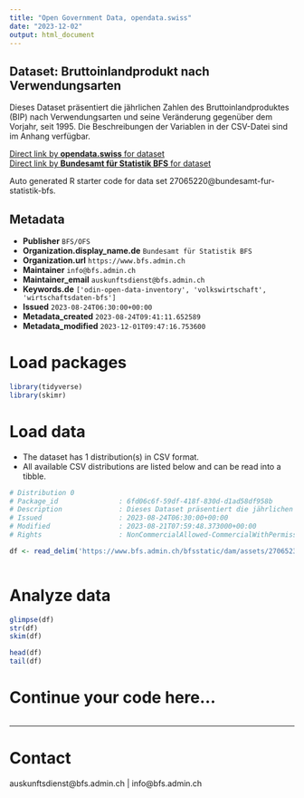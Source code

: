 ```yaml
---
title: "Open Government Data, opendata.swiss"
date: "2023-12-02"
output: html_document
---
```


## Dataset: Bruttoinlandprodukt nach Verwendungsarten

Dieses Dataset präsentiert die jährlichen Zahlen des Bruttoinlandproduktes (BIP) nach Verwendungsarten und seine Veränderung gegenüber dem Vorjahr, seit 1995. Die Beschreibungen der Variablen in der CSV-Datei sind im Anhang verfügbar.

[Direct link by **opendata.swiss** for dataset](https://opendata.swiss/de/dataset/bruttoinlandprodukt-nach-verwendungsarten6)<br>
[Direct link by **Bundesamt für Statistik BFS** for dataset](https://www.bfs.admin.ch/asset/de/ts-x-04.02.01.02)

Auto generated R starter code for data set 27065220@bundesamt-fur-statistik-bfs.

## Metadata

- **Publisher** `BFS/OFS`
- **Organization.display_name.de** `Bundesamt für Statistik BFS`
- **Organization.url** `https://www.bfs.admin.ch`
- **Maintainer** `info@bfs.admin.ch`
- **Maintainer_email** `auskunftsdienst@bfs.admin.ch`
- **Keywords.de** `['odin-open-data-inventory', 'volkswirtschaft', 'wirtschaftsdaten-bfs']`
- **Issued** `2023-08-24T06:30:00+00:00`
- **Metadata_created** `2023-08-24T09:41:11.652589`
- **Metadata_modified** `2023-12-01T09:47:16.753600`


# Load packages

```r

library(tidyverse)
library(skimr)

```

# Load data

-   The dataset has 1 distribution(s) in CSV format.
-   All available CSV distributions are listed below and can be read into a tibble.

```r

# Distribution 0
# Package_id               : 6fd06c6f-59df-418f-830d-d1ad58df958b
# Description              : Dieses Dataset präsentiert die jährlichen Zahlen des Bruttoinlandproduktes (BIP) nach Verwendungsarten und seine Veränderung gegenüber dem Vorjahr, seit 1995. Die Beschreibungen der Variablen in der CSV-Datei sind im Anhang verfügbar.
# Issued                   : 2023-08-24T06:30:00+00:00
# Modified                 : 2023-08-21T07:59:48.373000+00:00
# Rights                   : NonCommercialAllowed-CommercialWithPermission-ReferenceRequired

df <- read_delim('https://www.bfs.admin.ch/bfsstatic/dam/assets/27065231/master')



```

# Analyze data

```r

glimpse(df)
str(df)
skim(df)

head(df)
tail(df)

```

# Continue your code here...

```r

```

------------------------------------------------------------------------

# Contact

auskunftsdienst@bfs.admin.ch | info@bfs.admin.ch
